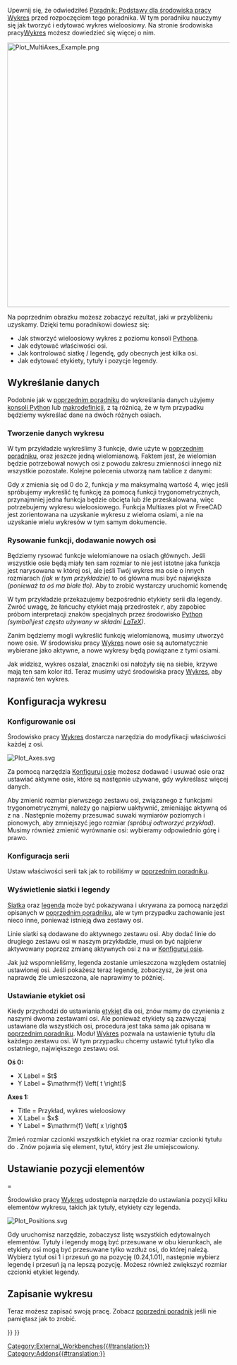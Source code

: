 <languages/>

{{TutorialInfo/pl
|Topic=środowisko pracy wykres
|Level=średniozaawansowany
|Time=dowolny
|Author=
|FCVersion= -
|Files=
|SeeAlso=[[Plot_Basic_tutorial/pl|Poradnik: Wykres wieloosiowy]]
}}

Upewnij się, że odwiedziłeś [[Plot_Basic_tutorial/pl|Poradnik: Podstawy dla środowiska pracy Wykres]] przed rozpoczęciem tego poradnika. W tym poradniku nauczymy się jak tworzyć i edytować wykres wieloosiowy. Na stronie środowiska  pracy[[Plot_Workbench/pl|Wykres]] możesz dowiedzieć się więcej o nim.

[[Image:Plot_MultiAxes_Example.png|600px]]
{{Caption|Przykład wykresu wieloosiowego}}

Na poprzednim obrazku możesz zobaczyć rezultat, jaki w przybliżeniu uzyskamy. Dzięki temu poradnikowi dowiesz się:
* Jak stworzyć wieloosiowy wykres z poziomu konsoli [[Python_console/pl|Pythona]].
* Jak edytować właściwości osi.
* Jak kontrolować siatkę / legendę, gdy obecnych jest kilka osi.
* Jak edytować etykiety, tytuły i pozycje legendy.

<span id="Plotting_data"></span>
==Wykreślanie danych==


Podobnie jak w [[Plot_Basic_tutorial/pl|poprzednim poradniku]] do wykreślania danych użyjemy [[Python_console/pl|konsoli Python]] lub [[Macros|makrodefinicji]], z tą różnicą, że w tym przypadku będziemy wykreślać dane na dwóch różnych osiach.

<span id="Creating_plot_data"></span>
===Tworzenie danych wykresu===

W tym przykładzie wykreślimy 3 funkcje, dwie użyte w [[Plot_Basic_tutorial/pl|poprzednim poradniku]], oraz jeszcze jedną wielomianową. Faktem jest, że wielomian będzie potrzebował nowych osi z powodu zakresu zmienności innego niż wszystkie pozostałe. Kolejne polecenia utworzą nam tablice z danymi:

{{Code|code=
import math
p = range(0,1001)
x = [2.0*xx/1000.0 for xx in p]
y = [xx**2.0 for xx in x]
t = [tt/1000.0 for tt in p]
s = [math.sin(math.pi*2.0*tt) for tt in t]
c = [math.cos(math.pi*2.0*tt) for tt in t]
}}

Gdy ''x'' zmienia się od 0 do 2, funkcja ''y'' ma maksymalną wartość 4, więc jeśli spróbujemy wykreślić tę funkcję za pomocą funkcji trygonometrycznych, przynajmniej jedna funkcja będzie obcięta lub źle przeskalowana, więc potrzebujemy wykresu wieloosiowego. Funkcja Multiaxes plot w FreeCAD jest zorientowana na uzyskanie wykresu z wieloma osiami, a nie na uzyskanie wielu wykresów w tym samym dokumencie.

<span id="Drawing_functions,_adding_new_axes"></span>
===Rysowanie funkcji, dodawanie nowych osi===

Będziemy rysować funkcje wielomianowe na osiach głównych. Jeśli wszystkie osie będą miały ten sam rozmiar to nie jest istotne jaka funkcja jest narysowana w której osi, ale jeśli Twój wykres ma osie o innych rozmiarach ''(jak w tym przykładzie)'' to oś główna musi być największa ''(ponieważ ta oś ma białe tło)''. Aby to zrobić wystarczy uruchomić komendę

{{Code|code=
try:
    from FreeCAD.Plot import Plot
except ImportError:
    from freecad.plot import Plot

Plot.plot(t,s,r"$\sin\left( 2 \pi t \right)$")
Plot.plot(t,c,r"$\cos\left( 2 \pi t \right)$")
}}

W tym przykładzie przekazujemy bezpośrednio etykiety serii dla legendy. Zwróć uwagę, że łańcuchy etykiet mają przedrostek ''r'', aby zapobiec próbom interpretacji znaków specjalnych przez środowisko [[Python/pl|Python]] ''(symbol ''\'' jest często używany w składni [https://www.latex-project.org/ LaTeX])''.

Zanim będziemy mogli wykreślić funkcję wielomianową, musimy utworzyć nowe osie. W środowisku pracy [[Plot_Workbench/pl|Wykres]] nowe osie są automatycznie wybierane jako aktywne, a nowe wykresy będą powiązane z tymi osiami.

{{Code|code=
Plot.addNewAxes()
Plot.plot(x,y,r"$x^2$")
}}

Jak widzisz, wykres oszalał, znaczniki osi nałożyły się na siebie, krzywe mają ten sam kolor itd. Teraz musimy użyć środowiska pracy [[Plot_Workbench/pl|Wykres]], aby naprawić ten wykres.

<span id="Configuring_plot"></span>
==Konfiguracja wykresu==

<span id="Configuring_axes"></span>
===Konfigurowanie osi===

Środowisko pracy [[Plot_Workbench/pl|Wykres]] dostarcza narzędzia do modyfikacji właściwości każdej z osi.

[[Image:Plot_Axes.svg‎]]
{{Caption|Ikonka narzędzia konfiguracji osi}}

Za pomocą narzędzia [[Plot_Axes/pl|Konfiguruj osie]] możesz dodawać i usuwać osie oraz ustawiać aktywne osie, które są następnie używane, gdy wykreślasz więcej danych.

Aby zmienić rozmiar pierwszego zestawu osi, związanego z funkcjami trygonometrycznymi, należy go najpierw uaktywnić, zmieniając aktywną oś z {{Value|1}} na {{Value|0}}. Następnie możemy przesuwać suwaki wymiarów poziomych i pionowych, aby zmniejszyć jego rozmiar ''(spróbuj odtworzyć przykład)''. Musimy również zmienić wyrównanie osi: wybieramy odpowiednio górę i prawo.

<span id="Configuring_series"></span>
===Konfiguracja serii===

Ustaw właściwości serii tak jak to robiliśmy w [[Plot_Basic_tutorial/pl|poprzednim poradniku]].

<span id="Showing_grid_and_legend"></span>
===Wyświetlenie siatki i legendy===

[[Plot_Grid/pl|Siatka]] oraz [[Plot_Legend/pl|legenda]] może być pokazywana i ukrywana za pomocą narzędzi opisanych w [[Plot_Basic_tutorial/pl|poprzednim poradniku]], ale w tym przypadku zachowanie jest nieco inne, ponieważ istnieją dwa zestawy osi.

Linie siatki są dodawane do aktywnego zestawu osi. Aby dodać linie do drugiego zestawu osi w naszym przykładzie, musi on być najpierw aktywowany poprzez zmianę aktywnych osi z {{Value|0}} na {{Value|1}} w [[Plot_Axes/pl|Konfiguruj osie]].

Jak już wspomnieliśmy, legenda zostanie umieszczona względem ostatniej ustawionej osi. Jeśli pokażesz teraz legendę, zobaczysz, że jest ona naprawdę źle umieszczona, ale naprawimy to później.

<span id="Setting_axes_labels"></span>
===Ustawianie etykiet osi===

Kiedy przychodzi do ustawiania [[Plot_Labels/pl|etykiet]] dla osi, znów mamy do czynienia z naszymi dwoma zestawami osi. Ale ponieważ etykiety są zazwyczaj ustawiane dla wszystkich osi, procedura jest taka sama jak opisana w [[Plot_Basic_tutorial/pl|poprzednim poradniku]]. Moduł [[Plot_Workbench/pl|Wykres]] pozwala na ustawienie tytułu dla każdego zestawu osi. W tym przypadku chcemy ustawić tytuł tylko dla ostatniego, największego zestawu osi.

'''Oś 0:'''
* X Label = $t$
* Y Label = $\mathrm{f} \left( t \right)$
'''Axes 1:'''
* Title = Przykład, wykres wieloosiowy
* X Label = $x$
* Y Label = $\mathrm{f} \left( x \right)$

Zmień rozmiar czcionki wszystkich etykiet na {{Value|20}} oraz rozmiar czcionki tytułu do {{Value|24}}. Znów pojawia się element, tytuł, który jest źle umiejscowiony.

<span id="Setting_elements_position"></span>
==Ustawianie pozycji elementów===

Środowisko pracy [[Plot_Workbench/pl|Wykres]] udostępnia narzędzie do ustawiania pozycji kilku elementów wykresu, takich jak tytuły, etykiety czy legenda.

[[Image:Plot_Positions.svg]]
{{Caption|Ikona edytora pozycji}}

Gdy uruchomisz narzędzie, zobaczysz listę wszystkich edytowalnych elementów. Tytuły i legendy mogą być przesuwane w obu kierunkach, ale etykiety osi mogą być przesuwane tylko wzdłuż osi, do której należą. Wybierz tytuł osi 1 i przesuń go na pozycję (0.24,1.01), następnie wybierz legendę i przesuń ją na lepszą pozycję. Możesz również zwiększyć rozmiar czcionki etykiet legendy.

<span id="Saving_plot"></span>
==Zapisanie wykresu==

Teraz możesz zapisać swoją pracę. Zobacz [[Plot_Basic_tutorial/pl|poprzedni poradnik]] jeśli nie pamiętasz jak to zrobić.


{{Plot_Tools_navi{{#translation:}}}}
{{Userdocnavi{{#translation:}}}}
[[Category:External_Workbenches{{#translation:}}]]
[[Category:Addons{{#translation:}}]]